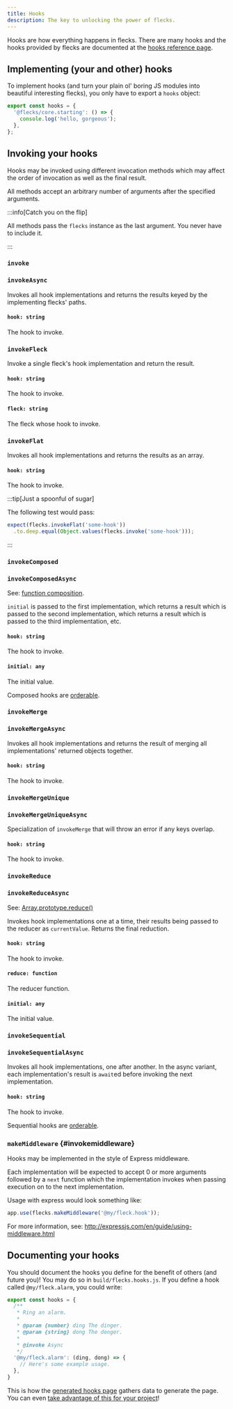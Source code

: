 ```yaml
---
title: Hooks
description: The key to unlocking the power of flecks.
---
```


Hooks are how everything happens in flecks. There are many hooks and the hooks provided by flecks
are documented at the [hooks reference page](./flecks/hooks).

## Implementing (your and other) hooks

To implement hooks (and turn your plain ol' boring JS modules into beautiful interesting flecks),
you only have to export a `hooks` object:

```javascript
export const hooks = {
  '@flecks/core.starting': () => {
    console.log('hello, gorgeous');
  },
};
```

## Invoking your hooks

Hooks may be invoked using different invocation methods which may affect the order of invocation
as well as the final result.

All methods accept an arbitrary number of arguments after the specified arguments.

:::info[Catch you on the flip]

All methods pass the `flecks` instance as the last argument. You never have to include it.

:::

<style>{`
h3 > code:before {
  content: 'flecks.';
}
#invoke > code:after,
#invokeasync > code:after
{
  content: '(hook, ...args)';
}
#invokeflat > code:after {
  content: '(hook, ...args)';
}
#invoke,
#invokecomposed,
#invokemerge,
#invokemergeunique,
#invokereduce,
#invokesequential
{
  margin-bottom: calc( var(--ifm-heading-vertical-rhythm-bottom) * var(--ifm-leading) / 2 )
}
#invokeasync,
#invokecomposedasync,
#invokemergeasync,
#invokemergeuniqueasync,
#invokereduceasync,
#invokesequentialasync
{
  margin-top: 0;
}
#invokecomposed > code:after,
#invokecomposedasync > code:after
{
  content: '(hook, initial, ...args)';
}
#invokefleck > code:after {
  content: '(hook, fleck, ...args)';
}
#invokemerge > code:after,
#invokemergeasync > code:after,
#invokemergeunique > code:after,
#invokemergeuniqueasync > code:after
{
  content: '(hook, ...args)';
}
#invokereduce > code:after,
#invokereduceasync > code:after
{
  content: '(hook, reducer, initial, ...args)';
}
#invokesequential > code:after,
#invokesequentialasync > code:after
{
  content: '(hook, ...args)';
}
#invokemiddleware > code:after
{
  content: '(hook, ...args)';
}
code:before, code:after {
  opacity: 0.5;
}
`}</style>

### `invoke`
### `invokeAsync`

Invokes all hook implementations and returns the results keyed by the implementing flecks' paths.

#### `hook: string`

The hook to invoke.

### `invokeFleck`

Invoke a single fleck's hook implementation and return the result.

#### `hook: string`

The hook to invoke.

#### `fleck: string`

The fleck whose hook to invoke.

### `invokeFlat`

Invokes all hook implementations and returns the results as an array.

#### `hook: string`

The hook to invoke.

:::tip[Just a spoonful of sugar]

The following test would pass:

```js
expect(flecks.invokeFlat('some-hook'))
  .to.deep.equal(Object.values(flecks.invoke('some-hook')));
```

:::

### `invokeComposed`
### `invokeComposedAsync`

See: [function composition](https://www.educative.io/edpresso/function-composition-in-javascript).

`initial` is passed to the first implementation, which returns a result which is passed to the
second implementation, which returns a result which is passed to the third implementation, etc.

#### `hook: string`

The hook to invoke.

#### `initial: any`

The initial value.

Composed hooks are [orderable](./ordering).

### `invokeMerge`
### `invokeMergeAsync`

Invokes all hook implementations and returns the result of merging all implementations' returned objects together.

#### `hook: string`

The hook to invoke.

### `invokeMergeUnique`
### `invokeMergeUniqueAsync`

Specialization of `invokeMerge` that will throw an error if any keys overlap.

#### `hook: string`

The hook to invoke.

### `invokeReduce`
### `invokeReduceAsync`

See: [Array.prototype.reduce()](https://developer.mozilla.org/en-US/docs/Web/JavaScript/Reference/Global_Objects/Array/Reduce)

Invokes hook implementations one at a time, their results being passed to the reducer as `currentValue`. Returns the final reduction.

#### `hook: string`

The hook to invoke.

#### `reduce: function`

The reducer function.

#### `initial: any`

The initial value.

### `invokeSequential`
### `invokeSequentialAsync`

Invokes all hook implementations, one after another. In the async variant, each implementation's result is `await`ed before invoking the next implementation.

#### `hook: string`

The hook to invoke.

Sequential hooks are [orderable](./ordering.mdx).

### `makeMiddleware` {#invokemiddleware}

Hooks may be implemented in the style of Express middleware.

Each implementation will be expected to accept 0 or more arguments followed by a `next` function
which the implementation invokes when passing execution on to the next implementation.

Usage with express would look something like:

```js
app.use(flecks.makeMiddleware('@my/fleck.hook'));
```

For more information, see: http://expressjs.com/en/guide/using-middleware.html

## Documenting your hooks

You should document the hooks you define for the benefit of others (and future you)! You may do so
in `build/flecks.hooks.js`. If you define a hook called `@my/fleck.alarm`, you could write:

```js title="build/flecks.hooks.js"
export const hooks = {
  /**
   * Ring an alarm.
   *
   * @param {number} ding The dinger.
   * @param {string} dong The donger.
   *
   * @invoke Async
   */
  '@my/fleck.alarm': (ding, dong) => {
    // Here's some example usage.
  },
}
```

This is how the [generated hooks page](./flecks/hooks) gathers data to generate the page. You can
even [take advantage of this for your project](./documentation)!
